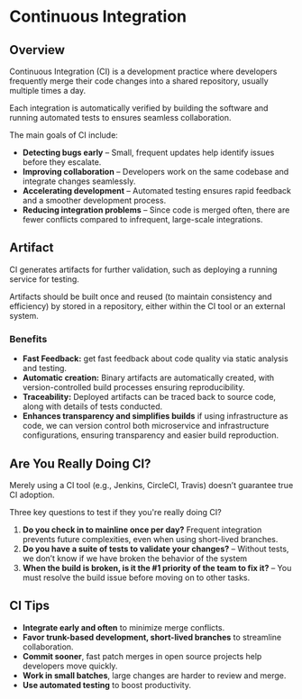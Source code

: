 # Continuous Integration

## Overview

Continuous Integration (CI) is a development practice where developers frequently merge their code changes into a shared repository, usually multiple times a day.

Each integration is automatically verified by building the software and running automated tests to ensures seamless collaboration.

The main goals of CI include:
- **Detecting bugs early** – Small, frequent updates help identify issues before they escalate.
- **Improving collaboration** – Developers work on the same codebase and integrate changes seamlessly.
- **Accelerating development** – Automated testing ensures rapid feedback and a smoother development process.
- **Reducing integration problems** – Since code is merged often, there are fewer conflicts compared to infrequent, large-scale integrations.


## Artifact

CI generates artifacts for further validation, such as deploying a running service for testing.

Artifacts should be built once and reused (to maintain consistency and efficiency) by stored in a repository, either within the CI tool or an external system.

### Benefits

- **Fast Feedback:** get fast feedback about code quality via static analysis and testing.  
- **Automatic creation:** Binary artifacts are automatically created, with version-controlled build processes ensuring reproducibility.  
- **Traceability:** Deployed artifacts can be traced back to source code, along with details of tests conducted.  
- **Enhances transparency and simplifies builds** if using infrastructure as code, we can version control both microservice and infrastructure configurations, ensuring transparency and easier build reproduction.


## Are You Really Doing CI?

Merely using a CI tool (e.g., Jenkins, CircleCI, Travis) doesn’t guarantee true CI adoption.

Three key questions to test if they you're really doing CI?

1. **Do you check in to mainline once per day?** Frequent integration prevents future complexities, even when using short-lived branches.  
2. **Do you have a suite of tests to validate your changes?** – Without tests, we don’t know if we have broken the behavior of the system
3. **When the build is broken, is it the #1 priority of the team to fix it?** – You must resolve the build issue before moving on to other tasks.


## CI Tips

- **Integrate early and often** to minimize merge conflicts.  
- **Favor trunk-based development, short-lived branches** to streamline collaboration.  
- **Commit sooner**, fast patch merges in open source projects help developers move quickly.  
- **Work in small batches**, large changes are harder to review and merge.  
- **Use automated testing** to boost productivity.  
